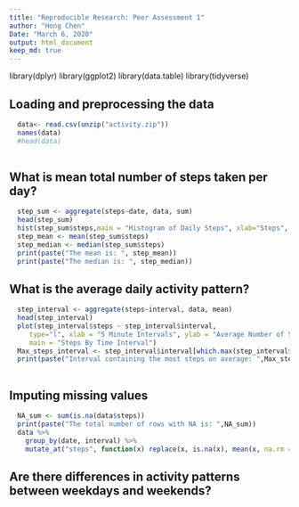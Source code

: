 ```yaml
---
title: "Reproducible Research: Peer Assessment 1"
author: "Hong Chen"
Date: "March 6, 2020"
output: html_document
keep_md: true
---
```

library(dplyr)
library(ggplot2)
library(data.table)
library(tidyverse)

## Loading and preprocessing the data

```r
  data<- read.csv(unzip("activity.zip"))
  names(data)
  #head(data)
  
```


## What is mean total number of steps taken per day?
```r
  step_sum <- aggregate(steps~date, data, sum)
  head(step_sum)
  hist(step_sum$steps,main = "Histogram of Daily Steps", xlab="Steps", )
  step_mean <- mean(step_sum$steps)
  step_median <- median(step_sum$steps)
  print(paste("The mean is: ", step_mean))
  print(paste("The median is: ", step_median))
```

## What is the average daily activity pattern?
```r
  step_interval <- aggregate(steps~interval, data, mean)
  head(step_interval)
  plot(step_interval$steps ~ step_interval$interval,
     type="l", xlab = "5 Minute Intervals", ylab = "Average Number of Steps",
     main = "Steps By Time Interval")
  Max_steps_interval <- step_interval$interval[which.max(step_interval$steps)]
  print(paste("Interval containing the most steps on average: ",Max_steps_interval))
  
```
  

## Imputing missing values
```r
  NA_sum <- sum(is.na(data$steps))
  print(paste("The total number of rows with NA is: ",NA_sum))
  data %>% 
    group_by(date, interval) %>% 
    mutate_at("steps", function(x) replace(x, is.na(x), mean(x, na.rm = TRUE)))
```

## Are there differences in activity patterns between weekdays and weekends?
